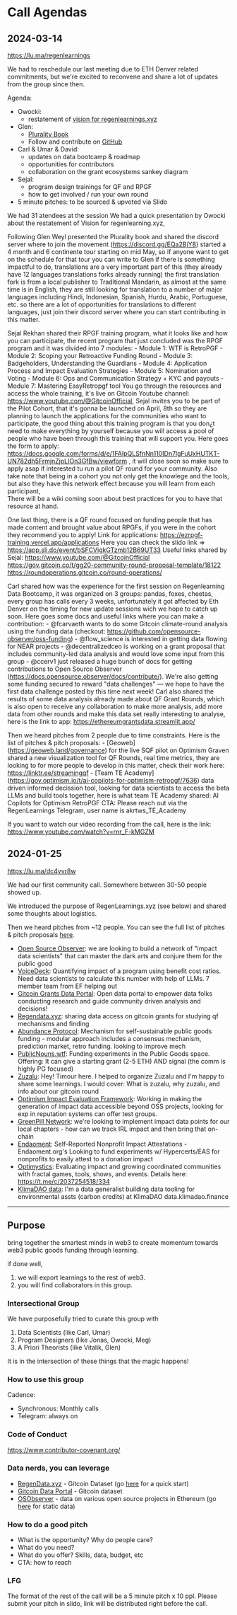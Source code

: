 # Call Agendas

## 2024-03-14

https://lu.ma/regenlearnings

We had to reschedule our last meeting due to ETH Denver related commitments, but we're excited to reconvene and share a lot of updates from the group since then.

Agenda:
- Owocki: 
    - restatement of [vision for regenlearnings.xyz](https://regenlearnings.xyz/calls#purpose)
- Glen:
    - [Plurality Book](https://www.plurality.net/)
    - Follow and contribute on [GitHub](https://github.com/pluralitybook)
- Carl & Umar & David:
    - updates on data bootcamp & roadmap
    - opportunities for contributors
    - collaboration on the grant ecosystems sankey diagram
- Sejal:
    - program design trainings for QF and RPGF
    - how to get involved / run your own round
- 5 minute pitches: to be sourced & upvoted via Slido

We had 31 atendees at the session
We had a quick presentation by Owocki about the restatement of Vision for regenlearning.xyz,  

Following Glen Weyl presented the Plurality book and shared the discord server where to join the movement (https://discord.gg/EQa2BjY8) started a 4 month and 6 continente tour starting on mid May, so if anyone want to get on the schedule for that tour you can write to Glen if there is something impactful to do, translations are a very important part of this (they already have 12 languages translations forks already running) the first translation fork is from a local publisher to Traditional Mandarin, as almost at the same time is in English, they are still looking for translation to a number of major languages including Hindi, Indonesian, Spanish, Hurdu, Arabic, Portuguese, etc. so there are a lot of opportunities for translations to different languages, just join their discord server where you can start contributing in this matter.

Sejal Rekhan shared their RPGF training program, what it looks like and how you can participate, the recent program that just concluded was the RPGF program and it was divided into 7 modules:
    - Module 1:  WTF is RetroPGF
    - Module 2:  Scoping your Retroactive Funding Round
    - Module 3:  Badgeholders, Understanding the Guardians
    - Module 4:  Application Process and Impact Evaluation Strategies
    - Module 5:  Nomination and Voting
    - Module 6:  Ops and Communication Strategy + KYC and payouts
    - Module 7:  Mastering EasyRetropgf tool
You go through the resources and access the whole training, it's live on Gitcoin Youtube channel:  https://www.youtube.com/@GitcoinOfficial, 
Sejal invites you to be part of the Pilot Cohort, that it's gonna be launched on April, 8th so they are planning to launch the applications for the communities who want to participate, the good thing about this training program is that you don¿t need to make everything 
by yourself because you will access a pool of people who have been through this training that will support you.  Here goes the form to apply: https://docs.google.com/forms/d/e/1FAIpQLSfnNn110IDn7lgFuUxHUTKT-UN782dh5FrmjnZjpLIOn3GfBw/viewform  , it will close soon so make sure to apply asap if interested tu run a pilot QF round for your community.
Also take note that being in a cohort you not only get the knowlege and the tools, but also they have this network effect because you will learn from each participant,  
There will be a wiki coming soon about best practices for you to have that resource at hand.

One last thing, there is a QF round focused on funding people that has made content and brought value about RPGFs, if you were in the cohort they recommend you to apply! Link for applications: https://ezrpgf-training.vercel.app/applications
Here you can check the slido link => https://app.sli.do/event/bSFCVigkGTzmb12B69UT33
Useful links shared by Sejal:   https://www.youtube.com/@GitcoinOfficial
                                https://gov.gitcoin.co/t/gg20-community-round-proposal-template/18122
                                https://roundoperations.gitcoin.co/round-operations/

Carl shared how was the experience for the first session on Regenlearning Data Bootcamp, it was organized on 3 groups: pandas, foxes, cheetas, every group has calls every 3 weeks, unfortunately it got affected by Eth Denver on the timing for new update sessions wich we hope to catch up soon.
Here goes some docs and useful links where you can make a contribution:
    - @fcarvaeth wants to do some Gitcoin climate-round analysis using the funding data (checkout: https://github.com/opensource-observer/oss-funding)
    - @flow_science is interested in getting data flowing for NEAR projects 
    - @decentralizedceo is working on a grant proposal that includes community-led data analysis and would love some input from this group
    - @ccerv1 just released a huge bunch of docs for getting contributions to Open Source Observer (https://docs.opensource.observer/docs/contribute/). We're also getting some funding secured to reward "data challenges" — we hope to have the first data challenge posted     by this time next week!
Carl also shared the results of some data analysis already made about QF Grant Rounds, which is also open to receive any collaboration to make more analysis, add more data from other rounds and make this data set really interesting to analyse, here is the link to app:  https://ethereumgrantsdata.streamlit.app/

Then we heard pitches from 2 people due to time constraints.  Here is the list of pitches & pitch proposals:
    - [Geoweb] (https://geoweb.land/governance) for the live SQF pilot on Optimism Graven shared a new visualization tool for QF Rounds, real time metrics, they are looking to for more people to develop in this matter, check their work here:         
    https://linktr.ee/streamingqf
    - [Team TE Academy] (https://gov.optimism.io/t/ai-copilots-for-optimism-retropgf/7636) data driven informed decission tool, looking for data scientists to access the beta LLMs and build tools together, here is what team TE Academy shared:  AI Copilots for Optimism      RetroPGF CTA: Please reach out via the RegenLearnings Telegram, user name is akrtws_TE_Academy  

If you want to watch our video recording from the call, here is the link: https://www.youtube.com/watch?v=rnr_F-kMGZM


## 2024-01-25

https://lu.ma/dc4yvr8w

We had our first community call. Somewhere between 30-50 people showed up.

We introduced the purpose of RegenLearnings.xyz (see below) and shared some thoughts about logistics. 

Then we heard pitches from ~12 people. You can see the full list of pitches & pitch proposals [here](https://app.sli.do/event/qrSs6WMYnioHck7PmtPE63/live/questions).

- [Open Source Observer](https://opensource.observer): we are looking to build a network of "impact data scientists" that can master the dark arts and conjure them for the public good
- [VoiceDeck](https://voicedeck.org/): Quantifying impact of a program using benefit cost ratios. Need data scientists to calculate this number with help of LLMs. 7 member team from EF helping out
- [Gitcoin Grants Data Portal](https://davidgasquez.github.io/gitcoin-grants-data-portal/): Open data portal to empower data folks conducting research and guide community driven analysis and decisions! 
- [Regendata.xyz](https://regendata.xyz): sharing data access on gitcoin grants for studying qf mechanisms and finding 
- [Abundance Protocol](https://abundance.id/): Mechanism for self-sustainable public goods funding - modular approach includes a consensus mechanism, prediction market, retro funding. looking to improve mech
- [PublicNouns.wtf](https://publicnouns.wtf/): Funding experiments in the Public Goods space. Offering: It can give a starting grant (2-5 ETH) AND signal (the comm is highly PG focused)
- [Zuzalu](https://www.zuzalu.city): Hey! Timour here. I helped to organize Zuzalu and I'm happy to share some learnings. I would cover: What is zuzalu, why zuzalu, and info about our gitcoin round
- [Optimism Impact Evaluation Framework](https://plaid-cement-e44.notion.site/Impact-Evaluation-Framework-1bda7c3908c54d52ac4ef364251ef651): Working in making the generation of impact data accessible beyond OSS projects, looking for exp in reputation systems can offer test groups.
- [GreenPill Network](https://greenpill.network/): we're looking to implement impact data points for our local chapters - how can we track IRL impact and then bring that on-chain
- [Endaoment](https://endaoment.org/): Self-Reported Nonprofit Impact Attestations - Endaoment.org's Looking to fund experiments w/ Hypercerts/EAS for nonprofits to easily attest to a donation impact
- [Optimystics](https://optimystics.io/): Evaluating impact and growing coordinated communities with fractal games, tools, shows, and events. Details here: https://t.me/c/2037254518/334
- [KlimaDAO data](data.klimadao.finance): I'm a data generalist building data tooling for environmental assts (carbon credits) at KlimaDAO data.klimadao.finance

---

## Purpose

bring together the smartest minds in web3 to create momentum towards web3 public goods funding through learning.

if done well,
1. we will export learnings to the rest of web3.
2. you will find collaborators in this group.

### Intersectional Group

We have purposefully tried to curate this group with 

1. Data Scientists (like Carl, Umar)
2. Program Designers (like Jonas, Owocki, Meg)
3. A Priori Theorists (like Vitalik, Glen)

It is in the intersection of these things that the magic happens!

### How to use this group

Cadence:
- Synchronous: Monthly calls
- Telegram: always on

### Code of Conduct

https://www.contributor-covenant.org/

### Data nerds, you can leverage

- [RegenData.xyz](https://RegenData.xyz) - Gitcoin Dataset (go [here](https://github.com/ufkhan97/regendata/tree/main) for a quick start)
- [Gitcoin Data Portal](https://github.com/davidgasquez/gitcoin-grants-data-portal) - Gitcoin dataset
- [OSObserver](https://www.opensource.observer/) - data on various open source projects in Ethereum (go [here](https://github.com/opensource-observer/insights) for static data)

### How to do a good pitch

- What is the opportunity?  Why do people care?
- What do you need?
- What do you offer? Skills, data, budget, etc
- CTA: how to reach


### LFG

The format of the rest of the call will be a 5 minute pitch x 10 ppl.   Please submit your pitch in slido, link will be distributed right before the call.

